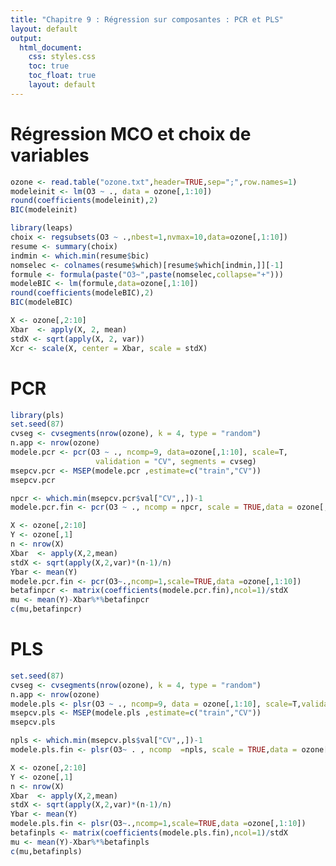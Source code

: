 ```yaml
---
title: "Chapitre 9 : Régression sur composantes : PCR et PLS"
layout: default
output: 
  html_document:
    css: styles.css
    toc: true
    toc_float: true
    layout: default
---
```


# Régression MCO et choix de variables

```r
ozone <- read.table("ozone.txt",header=TRUE,sep=";",row.names=1)
modeleinit <- lm(O3 ~ ., data = ozone[,1:10])
round(coefficients(modeleinit),2)
BIC(modeleinit)
```

```r
library(leaps)
choix <- regsubsets(O3 ~ .,nbest=1,nvmax=10,data=ozone[,1:10])
resume <- summary(choix)
indmin <- which.min(resume$bic)
nomselec <- colnames(resume$which)[resume$which[indmin,]][-1]
formule <- formula(paste("O3~",paste(nomselec,collapse="+")))
modeleBIC <- lm(formule,data=ozone[,1:10])
round(coefficients(modeleBIC),2)
BIC(modeleBIC)
```

```r
X <- ozone[,2:10]
Xbar  <- apply(X, 2, mean)
stdX <- sqrt(apply(X, 2, var))
Xcr <- scale(X, center = Xbar, scale = stdX)
```


# PCR

```r
library(pls)
set.seed(87)
cvseg <- cvsegments(nrow(ozone), k = 4, type = "random")
n.app <- nrow(ozone)
modele.pcr <- pcr(O3 ~ ., ncomp=9, data=ozone[,1:10], scale=T,
                   validation = "CV", segments = cvseg)
msepcv.pcr <- MSEP(modele.pcr ,estimate=c("train","CV")) 
msepcv.pcr
```

```r
npcr <- which.min(msepcv.pcr$val["CV",,])-1
modele.pcr.fin <- pcr(O3 ~ ., ncomp = npcr, scale = TRUE,data = ozone[,1:10])
```

```r
X <- ozone[,2:10]
Y <- ozone[,1]
n <- nrow(X)
Xbar  <- apply(X,2,mean)
stdX <- sqrt(apply(X,2,var)*(n-1)/n)
Ybar <- mean(Y)
modele.pcr.fin <- pcr(O3~.,ncomp=1,scale=TRUE,data =ozone[,1:10])
betafinpcr <- matrix(coefficients(modele.pcr.fin),ncol=1)/stdX
mu <- mean(Y)-Xbar%*%betafinpcr
c(mu,betafinpcr)
```

# PLS

```r
set.seed(87)
cvseg <- cvsegments(nrow(ozone), k = 4, type = "random")
n.app <- nrow(ozone)
modele.pls <- plsr(O3 ~ ., ncomp=9, data = ozone[,1:10], scale=T,validation = "CV", segments = cvseg)
msepcv.pls <- MSEP(modele.pls ,estimate=c("train","CV")) 
msepcv.pls
```

```r
npls <- which.min(msepcv.pls$val["CV",,])-1
modele.pls.fin <- plsr(O3~ . , ncomp  =npls, scale = TRUE,data = ozone[,1:10])
```


```r
X <- ozone[,2:10]
Y <- ozone[,1]
n <- nrow(X)
Xbar  <- apply(X,2,mean)
stdX <- sqrt(apply(X,2,var)*(n-1)/n)
Ybar <- mean(Y)
modele.pls.fin <- plsr(O3~.,ncomp=1,scale=TRUE,data =ozone[,1:10])
betafinpls <- matrix(coefficients(modele.pls.fin),ncol=1)/stdX
mu <- mean(Y)-Xbar%*%betafinpls
c(mu,betafinpls)
```

